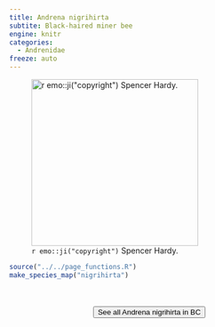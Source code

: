 ```yaml
---
title: Andrena nigrihirta
subtite: Black-haired miner bee
engine: knitr
categories:
  - Andrenidae
freeze: auto
---
```

![`r emo::ji("copyright")` Spencer Hardy.](https://inaturalist-open-data.s3.amazonaws.com/photos/128937917/large.jpeg){height=300}





```r
source("../../page_functions.R")
make_species_map("nigrihirta")
```
<br><br>
<center>


<a href="https://www.zoology.ubc.ca/entomology/main/Hymenoptera/Andrenidae/Andrena%20nigrihirta.php"><button type="button" class="btn btn-secondary">See all Andrena nigrihirta in BC <i class="fa-solid fa-arrow-up-right-from-square"></i> </button></a>
</center>
